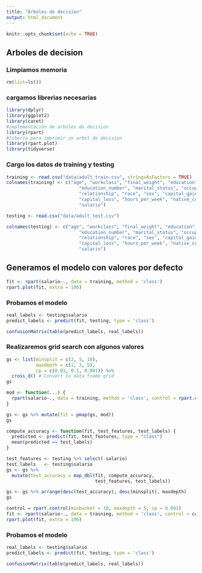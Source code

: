 ---
title: "Arboles de decision"
output: html_document
---

```{r setup, include=FALSE}
knitr::opts_chunk$set(echo = TRUE)
```

## Arboles de decision

### Limpiamos memoria
```{r}
rm(list=ls())
```
### cargamos librerias necesarias
```{r}
library(dplyr)
library(ggplot2)
library(caret)
#implementación de arboles de decision
library(rpart)
#libería para imprimir un arbol de decision
library(rpart.plot)
library(tidyverse)
```

### Cargo los datos de training y testing

```{r}
training <- read.csv("data/adult_train.csv", stringsAsFactors = TRUE)
colnames(training) <- c("age", "workclass", "final_weight", "education",
                           "education_number", "marital_status", "occupation",
                           "relationship", "race", "sex", "capital_gain",
                           "capital_loss", "hours_per_week", "native_country",
                           "salario")

testing <- read.csv("data/adult_test.csv")

colnames(testing) <- c("age", "workclass", "final_weight", "education",
                           "education_number", "marital_status", "occupation",
                           "relationship", "race", "sex", "capital_gain",
                           "capital_loss", "hours_per_week", "native_country",
                           "salario")
```

## Generamos el modelo con valores por defecto
```{r}
fit <- rpart(salario~., data = training, method = 'class')
rpart.plot(fit, extra = 106)
```

### Probamos el modelo
```{r}
real_labels <- testing$salario
predict_labels <- predict(fit, testing, type = 'class')

confusionMatrix(table(predict_labels, real_labels))
```
### Realizaremos grid search con algunos valores

```{r}
gs <- list(minsplit = c(2, 5, 10),
           maxdepth = c(1, 3, 5),
           cp = c(0.01, 0.1, 0.001)) %>% 
  cross_d() # Convert to data frame grid
gs
```

```{r}
mod <- function(...) {
  rpart(salario~., data = training, method = 'class', control = rpart.control(...))
}

gs <- gs %>% mutate(fit = pmap(gs, mod))
gs
```
```{r}
compute_accuracy <- function(fit, test_features, test_labels) {
  predicted <- predict(fit, test_features, type = "class")
  mean(predicted == test_labels)
}
```

```{r}
test_features <- testing %>% select(-salario)
test_labels   <- testing$salario
gs <- gs %>%
  mutate(test_accuracy = map_dbl(fit, compute_accuracy,
                                 test_features, test_labels))
```

```{r}
gs <- gs %>% arrange(desc(test_accuracy), desc(minsplit), maxdepth)
gs
```

```{r, fig.height = 10, fig.width = 10, fig.align = "center"}
control = rpart.control(minbucket = 10, maxdepth = 5, cp = 0.001)
fit <- rpart(salario~., data = training, method = 'class', control = control)
rpart.plot(fit, extra = 106)
```

### Probamos el modelo
```{r}
real_labels <- testing$salario
predict_labels <- predict(fit, testing, type = 'class')

confusionMatrix(table(predict_labels, real_labels))
```